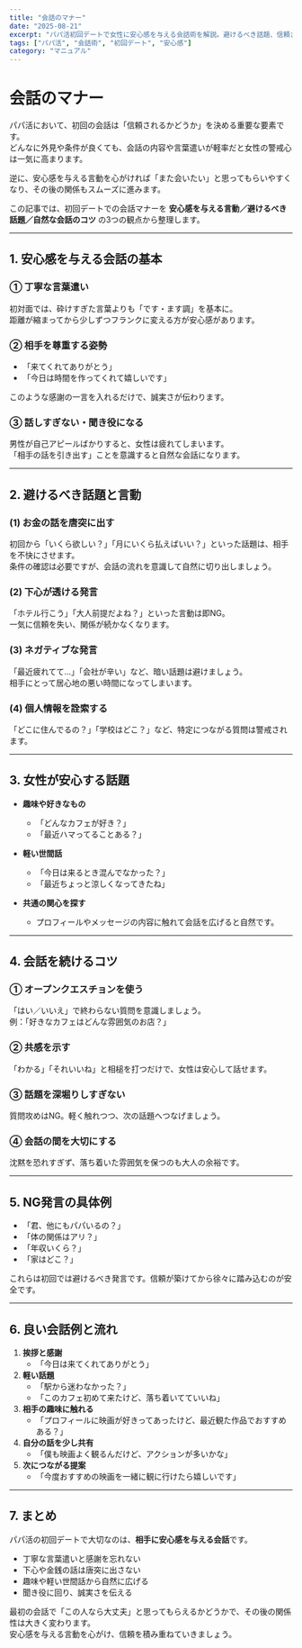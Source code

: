 ```yaml
---
title: "会話のマナー"
date: "2025-08-21"
excerpt: "パパ活初回デートで女性に安心感を与える会話術を解説。避けるべき話題、信頼される言葉の使い方、自然な会話のコツを男性向けに紹介します。"
tags: ["パパ活", "会話術", "初回デート", "安心感"]
category: "マニュアル"
---
```


# 会話のマナー

パパ活において、初回の会話は「信頼されるかどうか」を決める重要な要素です。  
どんなに外見や条件が良くても、会話の内容や言葉遣いが軽率だと女性の警戒心は一気に高まります。  

逆に、安心感を与える言動を心がければ「また会いたい」と思ってもらいやすくなり、その後の関係もスムーズに進みます。  

この記事では、初回デートでの会話マナーを **安心感を与える言動／避けるべき話題／自然な会話のコツ** の3つの観点から整理します。  

---

## 1. 安心感を与える会話の基本

### ① 丁寧な言葉遣い
初対面では、砕けすぎた言葉よりも「です・ます調」を基本に。  
距離が縮まってから少しずつフランクに変える方が安心感があります。  

### ② 相手を尊重する姿勢
- 「来てくれてありがとう」  
- 「今日は時間を作ってくれて嬉しいです」  

このような感謝の一言を入れるだけで、誠実さが伝わります。  

### ③ 話しすぎない・聞き役になる
男性が自己アピールばかりすると、女性は疲れてしまいます。  
「相手の話を引き出す」ことを意識すると自然な会話になります。  

---

## 2. 避けるべき話題と言動

### (1) お金の話を唐突に出す
初回から「いくら欲しい？」「月にいくら払えばいい？」といった話題は、相手を不快にさせます。  
条件の確認は必要ですが、会話の流れを意識して自然に切り出しましょう。  

### (2) 下心が透ける発言
「ホテル行こう」「大人前提だよね？」といった言動は即NG。  
一気に信頼を失い、関係が続かなくなります。  

### (3) ネガティブな発言
「最近疲れてて…」「会社が辛い」など、暗い話題は避けましょう。  
相手にとって居心地の悪い時間になってしまいます。  

### (4) 個人情報を詮索する
「どこに住んでるの？」「学校はどこ？」など、特定につながる質問は警戒されます。  

---

## 3. 女性が安心する話題

- **趣味や好きなもの**
  - 「どんなカフェが好き？」  
  - 「最近ハマってることある？」  

- **軽い世間話**
  - 「今日は来るとき混んでなかった？」  
  - 「最近ちょっと涼しくなってきたね」  

- **共通の関心を探す**
  - プロフィールやメッセージの内容に触れて会話を広げると自然です。  

---

## 4. 会話を続けるコツ

### ① オープンクエスチョンを使う
「はい／いいえ」で終わらない質問を意識しましょう。  
例：「好きなカフェはどんな雰囲気のお店？」  

### ② 共感を示す
「わかる」「それいいね」と相槌を打つだけで、女性は安心して話せます。  

### ③ 話題を深堀りしすぎない
質問攻めはNG。軽く触れつつ、次の話題へつなげましょう。  

### ④ 会話の間を大切にする
沈黙を恐れすぎず、落ち着いた雰囲気を保つのも大人の余裕です。  

---

## 5. NG発言の具体例

- 「君、他にもパパいるの？」  
- 「体の関係はアリ？」  
- 「年収いくら？」  
- 「家はどこ？」  

これらは初回では避けるべき発言です。信頼が築けてから徐々に踏み込むのが安全です。  

---

## 6. 良い会話例と流れ

1. **挨拶と感謝**
   - 「今日は来てくれてありがとう」  
2. **軽い話題**
   - 「駅から迷わなかった？」  
   - 「このカフェ初めて来たけど、落ち着いてていいね」  
3. **相手の趣味に触れる**
   - 「プロフィールに映画が好きってあったけど、最近観た作品でおすすめある？」  
4. **自分の話を少し共有**
   - 「僕も映画よく観るんだけど、アクションが多いかな」  
5. **次につながる提案**
   - 「今度おすすめの映画を一緒に観に行けたら嬉しいです」  

---

## 7. まとめ

パパ活の初回デートで大切なのは、**相手に安心感を与える会話**です。  

- 丁寧な言葉遣いと感謝を忘れない  
- 下心や金銭の話は唐突に出さない  
- 趣味や軽い世間話から自然に広げる  
- 聞き役に回り、誠実さを伝える  

最初の会話で「この人なら大丈夫」と思ってもらえるかどうかで、その後の関係性は大きく変わります。  
安心感を与える言動を心がけ、信頼を積み重ねていきましょう。  
